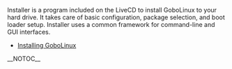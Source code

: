 Installer is a program included on the LiveCD to install
GoboLinux to your hard drive.  It takes care of basic
configuration, package selection, and boot loader setup.
Installer uses a common framework for command-line and GUI interfaces.

*[[Installing GoboLinux]]

__NOTOC__

